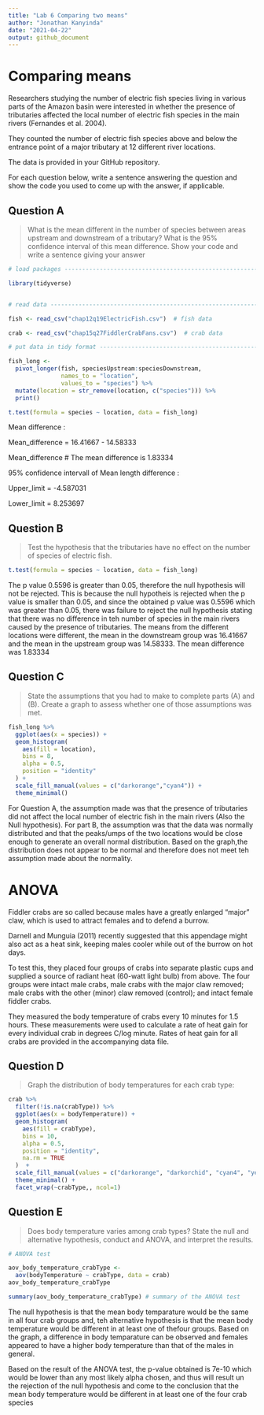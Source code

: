 ```yaml
---
title: "Lab 6 Comparing two means"
author: "Jonathan Kanyinda"
date: "2021-04-22"
output: github_document
---
```


# Comparing means

Researchers studying the number of electric fish species living in various parts of the Amazon basin were interested in whether the presence of tributaries affected the local number of electric fish species in the main rivers (Fernandes et al. 2004).

They counted the number of electric fish species above and below the entrance point of a major tributary at 12 different river locations.

The data is provided in your GitHub repository.

For each question below, write a sentence answering the question and show the code you used to come up with the answer, if applicable.

## Question A

> What is the mean different in the number of species between areas upstream and downstream of a tributary? What is the 95% confidence interval of this mean difference. Show your code and write a sentence giving your answer



```r

# load packages -----------------------------------------------------------

library(tidyverse)


# read data ---------------------------------------------------------------

fish <- read_csv("chap12q19ElectricFish.csv")  # fish data

crab <- read_csv("chap15q27FiddlerCrabFans.csv")  # crab data

# put data in tidy format ------------------------------------------------

fish_long <- 
  pivot_longer(fish, speciesUpstream:speciesDownstream,
               names_to = "location",
               values_to = "species") %>% 
  mutate(location = str_remove(location, c("species"))) %>% 
  print()

t.test(formula = species ~ location, data = fish_long)
```

 Mean difference :

Mean_difference = 16.41667 - 14.58333

Mean_difference # The mean difference is 1.83334

 95% confidence intervall of Mean length difference :

Upper_limit = -4.587031

Lower_limit = 8.253697


## Question B

> Test the hypothesis that the tributaries have no effect on the number of species of electric fish.


```r
t.test(formula = species ~ location, data = fish_long)
```

The p value 0.5596 is greater than  0.05, therefore the null hypothesis will not be rejected. This is because the null hypotheis is rejected when the p value is smaller than 0.05, and since the obtained p value was 0.5596 which was greater than 0.05, there was failure to reject the null hypothesis stating that there was no difference in teh number of species in the main rivers caused by the presence of tributaries.
The means from the different locations were different, the mean in the downstream group was  16.41667 and the mean in the upstream group was 14.58333. The mean difference was 1.83334

## Question C

> State the assumptions that you had to make to complete parts (A) and (B). Create a graph to assess whether one of those assumptions was met.


```r
fish_long %>% 
  ggplot(aes(x = species)) +
  geom_histogram(
    aes(fill = location), 
    bins = 8, 
    alpha = 0.5, 
    position = "identity"
  ) +
  scale_fill_manual(values = c("darkorange","cyan4")) +
  theme_minimal()
```




For Question A, the assumption made was that the presence of tributaries did not affect the local
number of electric fish in the main rivers (Also the Null hypothesis). For part B, the assumption 
was that the data was normally distributed and that the peaks/umps of the two locations 
would be close enough to generate an overall normal distribution.
Based on the graph,the distribution does not appear to be normal and therefore
does not meet teh assumption made about the normality.

# ANOVA

Fiddler crabs are so called because males have a greatly enlarged “major” claw, which is used to attract females and to defend a burrow.

Darnell and Munguia (2011) recently suggested that this appendage might also act as a heat sink, keeping males cooler while out of the burrow on hot days.

To test this, they placed four groups of crabs into separate plastic cups and supplied a source of radiant heat (60-watt light bulb) from above. The four groups were intact male crabs, male crabs with the major claw removed; male crabs with the other (minor) claw removed (control); and intact female fiddler crabs.

They measured the body temperature of crabs every 10 minutes for 1.5 hours. These measurements were used to calculate a rate of heat gain for every individual crab in degrees C/log minute. Rates of heat gain for all crabs are provided in the accompanying data file.


## Question D 

>Graph the distribution of body temperatures for each crab type:

```r
crab %>% 
  filter(!is.na(crabType)) %>% 
  ggplot(aes(x = bodyTemperature)) +
  geom_histogram(
    aes(fill = crabType), 
    bins = 10, 
    alpha = 0.5, 
    position = "identity",
    na.rm = TRUE
  )  + 
  scale_fill_manual(values = c("darkorange", "darkorchid", "cyan4", "yellow")) +
  theme_minimal() +
  facet_wrap(~crabType,, ncol=1)
```






## Question E

>Does body temperature varies among crab types? State the null and alternative hypothesis, conduct and ANOVA, and interpret the results.

```r
# ANOVA test

aov_body_temperature_crabType <-
  aov(bodyTemperature ~ crabType, data = crab)
aov_body_temperature_crabType

summary(aov_body_temperature_crabType) # summary of the ANOVA test

```



The null hypothesis is that the mean body temparature would be the same in all four crab groups and,
teh alternative hypothesis is that the mean body temperature would be different in at least one of 
thefour groups.
Based on the graph, a difference in body temparature can be observed and females appeared to have a 
higher body temperature than that of the males in general.

Based on the result of the ANOVA test, the p-value obtained is 7e-10 which would be lower than any
most likely alpha chosen, and thus will result un the rejection of the null hypothesis and come to 
the conclusion that the mean body temperature would be different in at least one of the four
crab species


